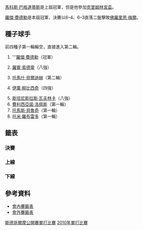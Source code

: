 {{noteTA
|G1=Tennis
|1=zh-hans:半区;zh-hk:半部;zh-tw:線;
|2=zh-hans:轮;zh-hant:圈;zh-tw:輪;
|3=zh-hans:半决赛;zh-hk:準決賽;zh-tw:四強;
|4=zh-hans:四分之一决赛;zh-hk:半準決賽;zh-tw:八強;
}}

{{TennisEvents2|2010|斯德哥爾摩公開賽|
| champ = {{flagicon|SUI}} [[羅傑·費德勒|羅傑·費德勒]]
| runner = {{flagicon|GER}} [[佛羅里恩·梅爾|佛羅里恩·梅爾]]
| score = 6–4、6–3
}}

{{main|2010年斯德哥爾摩公開賽}}
[[馬科斯·巴格達蒂斯|馬科斯·巴格達蒂斯]]是上屆冠軍，但是他參加[[2010年克里姆林宮盃|克里姆林宮盃]]。

[[羅傑·費德勒|羅傑·費德勒]]是本屆冠軍，決賽以6–4、6–3直落二盤擊敗[[佛羅里恩·梅爾|佛羅里恩·梅爾]]。

==種子球手==
前四種子第一輪輪空，直接進入第二輪。
{{col-begin}}
{{col-2}}
#{{flagicon|SUI}} '''[[羅傑·費德勒|羅傑·費德勒]]（冠軍）
#{{flagicon|SWE}} [[羅賓·索德靈|羅賓·索德靈]]（八強）
#{{flagicon|CZE}} [[托馬什·貝爾迪赫|托馬什·貝爾迪赫]]（第二輪）
#{{flagicon|CRO}} [[伊萬·柳比西奇|伊萬·柳比西奇]]（四強）
{{col-2}}
<ol start="5">
<li> {{flagicon|SUI}} [[斯坦尼斯拉斯·瓦夫林卡|斯坦尼斯拉斯·瓦夫林卡]]（八強）
<li> {{flagicon|ESP}} [[費利西亞諾·洛佩斯|費利西亞諾·洛佩斯]]（第一輪）
<li> {{flagicon|BRA}} [[托馬斯·貝魯奇|托馬斯·貝魯奇]]（第一輪）
<li> {{flagicon|ESP}} [[托米·羅布雷多|托米·羅布雷多]]（第一輪）
</ol>
{{col-end}}

==籤表==
{{Draw key}}
===決賽===
{{4TeamBracket-Tennis3-v2
| RD1=四強
| RD2=決賽

| team-width=175

| RD1-seed1=1
| RD1-team1='''{{flagicon|SUI}} [[羅傑·費德勒|費德勒]]
| RD1-score1-1='''7
| RD1-score1-2='''6
| RD1-score1-3= 
| RD1-seed2=4
| RD1-team2={{flagicon|CRO}} [[伊萬·柳比西奇|柳比西奇]]
| RD1-score2-1=6<sup>5</sup>
| RD1-score2-2=2
| RD1-score2-3= 

| RD1-seed3= 
| RD1-team3={{flagicon|FIN}} [[亞爾科·涅米寧|涅米寧]]
| RD1-score3-1='''6
| RD1-score3-2=4
| RD1-score3-3=6<sup>3</sup>
| RD1-seed4= 
| RD1-team4='''{{flagicon|GER}} [[佛羅里恩·梅爾|邁爾]]
| RD1-score4-1=4
| RD1-score4-2='''6
| RD1-score4-3='''7

| RD2-seed1=1
| RD2-team1= {{flagicon|SUI}} '''[[羅傑·費德勒|費德勒]]
| RD2-score1-1='''6
| RD2-score1-2='''6
| RD2-score1-3= 
| RD2-seed2= 
| RD2-team2= {{flagicon|GER}} [[佛羅里恩·梅爾|邁爾]]
| RD2-score2-1=4
| RD2-score2-2=3
| RD2-score2-3= 
}}

===上線===
{{16TeamBracket-Compact-Tennis3-Byes
| RD1=第一輪
| RD2=第二輪
| RD3=八強
| RD4=四強

| RD1-seed03= 
| RD1-team03={{flagicon|USA}} '''[[泰勒·丹特|丹特]]
| RD1-score03-1='''6
| RD1-score03-2= 
| RD1-score03-3= 
| RD1-seed04= 
| RD1-team04={{flagicon|POL}} [[米哈烏·普里茲塞斯尼|普里茲塞斯尼]]
| RD1-score04-1=2
| RD1-score04-2=r
| RD1-score04-3= 

| RD1-seed05=Q
| RD1-team05={{flagicon|SWE}} [[Filip_Prpic|F Prpic]]
| RD1-score05-1=6<sup>4</sup>
| RD1-score05-2='''6
| RD1-score05-3=4
| RD1-seed06= 
| RD1-team06={{flagicon|NED}} '''[[羅賓·哈塞|哈塞]]
| RD1-score06-1='''7
| RD1-score06-2=3
| RD1-score06-3='''6

| RD1-seed07= 
| RD1-team07={{flagicon|ITA}} [[安德烈亞斯·塞皮|塞皮]]
| RD1-score07-1=2
| RD1-score07-2=2
| RD1-score07-3= 
| RD1-seed08=<small>5/WC</small>
| RD1-team08='''{{flagicon|SUI}} [[斯坦尼斯拉斯·瓦夫林卡|瓦夫林卡]]
| RD1-score08-1='''6
| RD1-score08-2='''6
| RD1-score08-3= 

| RD1-seed11= 
| RD1-team11={{flagicon|BEL}} [[奧利維埃·羅庫斯|O 羅庫斯]]
| RD1-score11-1=0
| RD1-score11-2=4
| RD1-score11-3= 
| RD1-seed12= 
| RD1-team12={{flagicon|FRA}} '''[[阿諾·克萊芒|克萊芒]]
| RD1-score12-1='''6
| RD1-score12-2='''6
| RD1-score12-3= 

| RD1-seed13= 
| RD1-team13={{flagicon|GER}} '''[[托比亞斯·卡姆克|卡姆克]]
| RD1-score13-1='''6
| RD1-score13-2='''6
| RD1-score13-3= 
| RD1-seed14= 
| RD1-team14={{flagicon|CZE}} [[Jan_Hájek_(tennis)|J Hájek]]
| RD1-score14-1=0
| RD1-score14-2=2
| RD1-score14-3= 

| RD1-seed15=Q
| RD1-team15={{flagicon|CRO}} '''[[伊萬·多迪格|多迪格]]
| RD1-score15-1='''6
| RD1-score15-2='''6
| RD1-score15-3= 
| RD1-seed16=8
| RD1-team16={{flagicon|ESP}} [[托米·羅布雷多|羅布雷多]]
| RD1-score16-1=3
| RD1-score16-2=2
| RD1-score16-3= 

| RD2-seed01=1
| RD2-team01={{flagicon|SUI}} '''[[羅傑·費德勒|費德勒]]
| RD2-score01-1='''6
| RD2-score01-2='''6
| RD2-score01-3= 
| RD2-seed02= 
| RD2-team02={{flagicon|USA}} [[泰勒·丹特|丹特]]
| RD2-score02-1=1
| RD2-score02-2=2
| RD2-score02-3= 

| RD2-seed03= 
| RD2-team03={{flagicon|NED}} [[羅賓·哈塞|哈塞]]
| RD2-score03-1=5
| RD2-score03-2='''7
| RD2-score03-3=4
| RD2-seed04=<small>5/WC</small>
| RD2-team04='''{{flagicon|SUI}} [[斯坦尼斯拉斯·瓦夫林卡|瓦夫林卡]]
| RD2-score04-1='''7
| RD2-score04-2=6<sup>6</sup>
| RD2-score04-3='''6
| RD2-seed05=4
| RD2-team05={{flagicon|CRO}} '''[[伊萬·柳比西奇|柳比西奇]]
| RD2-score05-1='''6
| RD2-score05-2='''6
| RD2-score05-3= 
| RD2-seed06=  
| RD2-team06={{flagicon|FRA}} [[阿諾·克萊芒|克萊芒]]
| RD2-score06-1=3
| RD2-score06-2=4
| RD2-score06-3= 

| RD2-seed07= 
| RD2-team07={{flagicon|GER}} [[托比亞斯·卡姆克|卡姆克]]
| RD2-score07-1=1
| RD2-score07-2=1
| RD2-score07-3= 
| RD2-seed08=Q
| RD2-team08={{flagicon|CRO}} '''[[伊萬·多迪格|多迪格]]
| RD2-score08-1='''6
| RD2-score08-2='''6
| RD2-score08-3= 

| RD3-seed01=1
| RD3-team01={{flagicon|SUI}} '''[[羅傑·費德勒|費德勒]]
| RD3-score01-1=2
| RD3-score01-2='''6
| RD3-score01-3='''6
| RD3-seed02=<small>5/WC</small>
| RD3-team02={{flagicon|SUI}} [[斯坦尼斯拉斯·瓦夫林卡|瓦夫林卡]]
| RD3-score02-1='''6
| RD3-score02-2=3
| RD3-score02-3=2

| RD3-seed03=4
| RD3-team03='''{{flagicon|CRO}} [[伊萬·柳比西奇|柳比西奇]]
| RD3-score03-1=4
| RD3-score03-2='''6
| RD3-score03-3='''6
| RD3-seed04=Q
| RD3-team04={{flagicon|CRO}} [[伊萬·多迪格|多迪格]]
| RD3-score04-1='''6
| RD3-score04-2=2
| RD3-score04-3=4

| RD4-seed01=1
| RD4-team01='''{{flagicon|SUI}} [[羅傑·費德勒|費德勒]]
| RD4-score01-1='''7
| RD4-score01-2='''6
| RD4-score01-3= 
| RD4-seed02=4
| RD4-team02={{flagicon|CRO}} [[伊萬·柳比西奇|柳比西奇]]
| RD4-score02-1=6<sup>5</sup>
| RD4-score02-2=2
| RD4-score02-3= 
}}

===下線===
{{16TeamBracket-Compact-Tennis3-Byes
| RD1=第一輪
| RD2=第二輪
| RD3=八強
| RD4=四強

| RD1-seed01=7
| RD1-team01={{flagicon|BRA}} [[托馬斯·貝魯奇|貝魯奇]]
| RD1-score01-1='''6
| RD1-score01-2=4
| RD1-score01-3=4
| RD1-seed02=WC
| RD1-team02={{flagicon|USA}} '''[[詹姆斯·布萊克|布萊克]]
| RD1-score02-1=3
| RD1-score02-2='''6
| RD1-score02-3='''6

| RD1-seed03= 
| RD1-team03={{flagicon|POL}} [[盧卡斯·古博特|古博特]]
| RD1-score03-1=4
| RD1-score03-2='''6
| RD1-score03-3=3
| RD1-seed04=Q
| RD1-team04='''{{flagicon|GER}} [[馬蒂亞斯·巴興格|馬蒂亞斯·巴興格]]
| RD1-score04-1='''6
| RD1-score04-2=4
| RD1-score04-3='''6

| RD1-seed05= 
| RD1-team05={{flagicon|FIN}} '''[[亞爾科·涅米寧|涅米寧]]
| RD1-score05-1=4
| RD1-score05-2='''6
| RD1-score05-3='''6
| RD1-seed06= 
| RD1-team06={{flagicon|GER}} [[米夏埃爾·貝雷爾|貝雷爾]]
| RD1-score06-1='''6
| RD1-score06-2=1
| RD1-score06-3=4

| RD1-seed09=6
| RD1-team09={{flagicon|ESP}} [[費利西亞諾·洛佩斯|洛佩斯]]
| RD1-score09-1=2
| RD1-score09-2=2
| RD1-score09-3= 
| RD1-seed10= 
| RD1-team10={{flagicon|GER}} '''[[佛羅里恩·梅爾|邁爾]]
| RD1-score10-1='''6
| RD1-score10-2='''6
| RD1-score10-3= 

| RD1-seed11=WC
| RD1-team11={{flagicon|SWE}} '''[[Michael_Ryderstedt|M Ryderstedt]]
| RD1-score11-1='''7
| RD1-score11-2='''6
| RD1-score11-3= 
| RD1-seed12= 
| RD1-team12={{flagicon|ESP}} [[丹尼爾·吉梅諾-特拉維爾|吉梅諾-特拉維爾]]
| RD1-score12-1=6<sup>3</sup>
| RD1-score12-2=3
| RD1-score12-3= 

| RD1-seed13=Q
| RD1-team13={{flagicon|NED}} [[托馬斯·庫雷爾|庫雷爾]]
| RD1-score13-1=3
| RD1-score13-2=0
| RD1-score13-3= 
| RD1-seed14= 
| RD1-team14='''{{flagicon|GER}} [[班傑明·貝克爾|貝克爾]]
| RD1-score14-1='''6
| RD1-score14-2='''6
| RD1-score14-3= 

| RD2-seed01=WC
| RD2-team01={{flagicon|USA}} '''[[詹姆斯·布萊克|布萊克]]
| RD2-score01-1='''6
| RD2-score01-2=3
| RD2-score01-3='''7
| RD2-seed02=Q
| RD2-team02={{flagicon|GER}} [[馬蒂亞斯·巴興格|馬蒂亞斯·巴興格]]
| RD2-score02-1=4
| RD2-score02-2='''6
| RD2-score02-3=6<sup>2</sup>

| RD2-seed03= 
| RD2-team03={{flagicon|FIN}} '''[[亞爾科·涅米寧|涅米寧]]
| RD2-score03-1='''6
| RD2-score03-2='''6
| RD2-score03-3= 
| RD2-seed04=3
| RD2-team04={{flagicon|CZE}} [[托馬什·貝爾迪赫|貝爾迪赫]]
| RD2-score04-1=1
| RD2-score04-2=4
| RD2-score04-3= 

| RD2-seed05= 
| RD2-team05={{flagicon|GER}} '''[[佛羅里恩·梅爾|邁爾]]
| RD2-score05-1='''6
| RD2-score05-2='''6
| RD2-score05-3= 
| RD2-seed06=WC
| RD2-team06={{flagicon|SWE}} [[Michael_Ryderstedt|M Ryderstedt]]
| RD2-score06-1=4
| RD2-score06-2=4
| RD2-score06-3= 

| RD2-seed07= 
| RD2-team07={{flagicon|GER}} [[班傑明·貝克爾|貝克爾]]
| RD2-score07-1=3
| RD2-score07-2=3
| RD2-score07-3= 
| RD2-seed08=2
| RD2-team08='''{{flagicon|SWE}} [[羅賓·索德靈|索德靈]]
| RD2-score08-1='''6
| RD2-score08-2='''6
| RD2-score08-3= 

| RD3-seed01=WC
| RD3-team01={{flagicon|USA}} [[詹姆斯·布萊克|布萊克]]
| RD3-score01-1=0
| RD3-score01-2=2
| RD3-score01-3= 
| RD3-seed02= 
| RD3-team02={{flagicon|FIN}} '''[[亞爾科·涅米寧|涅米寧]]
| RD3-score02-1='''6
| RD3-score02-2='''6
| RD3-score02-3= 

| RD3-seed03= 
| RD3-team03={{flagicon|GER}} '''[[佛羅里恩·梅爾|邁爾]]
| RD3-score03-1='''7
| RD3-score03-2='''6
| RD3-score03-3= 
| RD3-seed04=2
| RD3-team04={{flagicon|SWE}} [[羅賓·索德靈|索德靈]]
| RD3-score04-1=6<sup>8</sup>
| RD3-score04-2=1
| RD3-score04-3= 

| RD4-seed01= 
| RD4-team01={{flagicon|FIN}} [[亞爾科·涅米寧|涅米寧]]
| RD4-score01-1='''6
| RD4-score01-2=4
| RD4-score01-3=6<sup>3</sup>
| RD4-seed02= 
| RD4-team02='''{{flagicon|GER}} [[佛羅里恩·梅爾|邁爾]]
| RD4-score02-1=4
| RD4-score02-2='''6
| RD4-score02-3='''7
}}

==參考資料==
* [http://www.atpworldtour.com/posting/2010/429/mds.pdf 會內賽籤表]{{Wayback|url=http://www.atpworldtour.com/posting/2010/429/mds.pdf |date=20121020135944 }}
* [http://www.atpworldtour.com/posting/2010/429/qs.pdf 會外賽籤表]{{Wayback|url=http://www.atpworldtour.com/posting/2010/429/qs.pdf |date=20121020135949 }}

[[Category:2010年ATP世界巡迴賽|斯德哥爾摩公開賽單打比賽]]
[[Category:斯德哥爾摩公開賽|2010年單打比賽]]